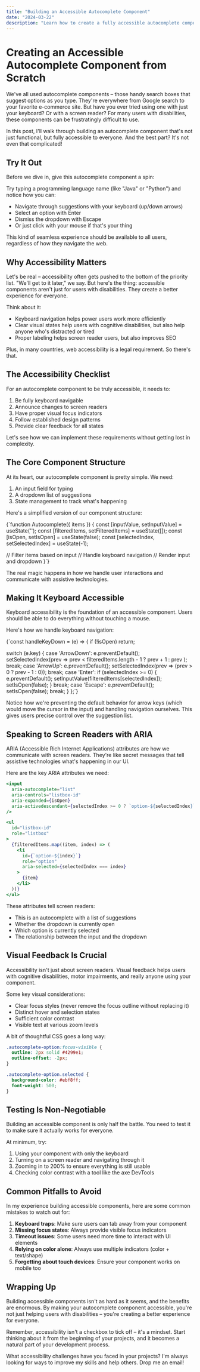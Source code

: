 ```yaml
---
title: "Building an Accessible Autocomplete Component"
date: "2024-03-22"
description: "Learn how to create a fully accessible autocomplete component with React, focusing on keyboard navigation and screen reader support"
---
```



# Creating an Accessible Autocomplete Component from Scratch

We've all used autocomplete components – those handy search boxes that suggest options as you type. They're everywhere from Google search to your favorite e-commerce site. But have you ever tried using one with just your keyboard? Or with a screen reader? For many users with disabilities, these components can be frustratingly difficult to use.

In this post, I'll walk through building an autocomplete component that's not just functional, but fully accessible to everyone. And the best part? It's not even that complicated!

## Try It Out

Before we dive in, give this autocomplete component a spin:

<Autocomplete />

Try typing a programming language name (like "Java" or "Python") and notice how you can:

- Navigate through suggestions with your keyboard (up/down arrows)
- Select an option with Enter
- Dismiss the dropdown with Escape
- Or just click with your mouse if that's your thing

This kind of seamless experience should be available to all users, regardless of how they navigate the web.

## Why Accessibility Matters

Let's be real – accessibility often gets pushed to the bottom of the priority list. "We'll get to it later," we say. But here's the thing: accessible components aren't just for users with disabilities. They create a better experience for everyone.

Think about it:

- Keyboard navigation helps power users work more efficiently
- Clear visual states help users with cognitive disabilities, but also help anyone who's distracted or tired
- Proper labeling helps screen reader users, but also improves SEO

Plus, in many countries, web accessibility is a legal requirement. So there's that.

## The Accessibility Checklist

For an autocomplete component to be truly accessible, it needs to:

1. Be fully keyboard navigable
2. Announce changes to screen readers
3. Have proper visual focus indicators
4. Follow established design patterns
5. Provide clear feedback for all states

Let's see how we can implement these requirements without getting lost in complexity.

## The Core Component Structure

At its heart, our autocomplete component is pretty simple. We need:

1. An input field for typing
2. A dropdown list of suggestions
3. State management to track what's happening

Here's a simplified version of our component structure:

<SyntaxHighlighter language="jsx" style={a11yDark}>
  {`function Autocomplete({ items }) {
  const [inputValue, setInputValue] = useState('');
  const [filteredItems, setFilteredItems] = useState([]);
  const [isOpen, setIsOpen] = useState(false);
  const [selectedIndex, setSelectedIndex] = useState(-1);
  
  // Filter items based on input
  // Handle keyboard navigation
  // Render input and dropdown
}`}
</SyntaxHighlighter>

The real magic happens in how we handle user interactions and communicate with assistive technologies.

## Making It Keyboard Accessible

Keyboard accessibility is the foundation of an accessible component. Users should be able to do everything without touching a mouse.

Here's how we handle keyboard navigation:

<SyntaxHighlighter language="jsx" style={a11yDark}>
{`const handleKeyDown = (e) => {
  if (!isOpen) return;

switch (e.key) {
case 'ArrowDown':
e.preventDefault();
setSelectedIndex(prev =>
prev < filteredItems.length - 1 ? prev + 1 : prev
);
break;
case 'ArrowUp':
e.preventDefault();
setSelectedIndex(prev => (prev > 0 ? prev - 1 : 0));
break;
case 'Enter':
if (selectedIndex >= 0) {
e.preventDefault();
setInputValue(filteredItems[selectedIndex]);
setIsOpen(false);
}
break;
case 'Escape':
e.preventDefault();
setIsOpen(false);
break;
}
};`}

</SyntaxHighlighter>

Notice how we're preventing the default behavior for arrow keys (which would move the cursor in the input) and handling navigation ourselves. This gives users precise control over the suggestion list.

## Speaking to Screen Readers with ARIA

ARIA (Accessible Rich Internet Applications) attributes are how we communicate with screen readers. They're like secret messages that tell assistive technologies what's happening in our UI.

Here are the key ARIA attributes we need:

```jsx
<input
  aria-autocomplete="list"
  aria-controls="listbox-id"
  aria-expanded={isOpen}
  aria-activedescendant={selectedIndex >= 0 ? `option-${selectedIndex}` : undefined}
/>

<ul
  id="listbox-id"
  role="listbox"
>
  {filteredItems.map((item, index) => (
    <li
      id={`option-${index}`}
      role="option"
      aria-selected={selectedIndex === index}
    >
      {item}
    </li>
  ))}
</ul>
```

These attributes tell screen readers:

- This is an autocomplete with a list of suggestions
- Whether the dropdown is currently open
- Which option is currently selected
- The relationship between the input and the dropdown

## Visual Feedback Is Crucial

Accessibility isn't just about screen readers. Visual feedback helps users with cognitive disabilities, motor impairments, and really anyone using your component.

Some key visual considerations:

- Clear focus styles (never remove the focus outline without replacing it)
- Distinct hover and selection states
- Sufficient color contrast
- Visible text at various zoom levels

A bit of thoughtful CSS goes a long way:

```css
.autocomplete-option:focus-visible {
  outline: 2px solid #4299e1;
  outline-offset: -2px;
}

.autocomplete-option.selected {
  background-color: #ebf8ff;
  font-weight: 500;
}
```

## Testing Is Non-Negotiable

Building an accessible component is only half the battle. You need to test it to make sure it actually works for everyone.

At minimum, try:

1. Using your component with only the keyboard
2. Turning on a screen reader and navigating through it
3. Zooming in to 200% to ensure everything is still usable
4. Checking color contrast with a tool like the axe DevTools

## Common Pitfalls to Avoid

In my experience building accessible components, here are some common mistakes to watch out for:

1. **Keyboard traps**: Make sure users can tab away from your component
2. **Missing focus states**: Always provide visible focus indicators
3. **Timeout issues**: Some users need more time to interact with UI elements
4. **Relying on color alone**: Always use multiple indicators (color + text/shape)
5. **Forgetting about touch devices**: Ensure your component works on mobile too

## Wrapping Up

Building accessible components isn't as hard as it seems, and the benefits are enormous. By making your autocomplete component accessible, you're not just helping users with disabilities – you're creating a better experience for everyone.

Remember, accessibility isn't a checkbox to tick off – it's a mindset. Start thinking about it from the beginning of your projects, and it becomes a natural part of your development process.

What accessibility challenges have you faced in your projects? I'm always looking for ways to improve my skills and help others. Drop me an email!
